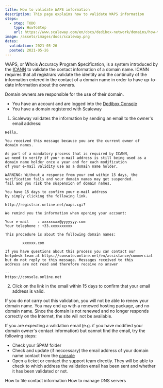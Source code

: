 ```yaml
---
title: How to validate WAPS information
description: This page explains how to validate WAPS information
steps:
  - step: TODO
    type: HowToStep
    url: https://www.scaleway.com/en/docs/dedibox-network/domains/how-to/validate-waps-info
image: /assets/images/docs/scaleway.png
dates:
  validation: 2021-05-26
  posted: 2021-05-26
---
```


WAPS, or **W**hois **A**ccuracy **P**rogram **S**pecification, is a system introduced by the [ICANN](https://www.icann.org/) to validate the contact information of a domain name. ICANN requires that all registrars validate the identity and the continuity of the information entered in the contact of a domain name in order to have up-to-date information about the owners.

Domain owners are responsible for the use of their domain.

<Message type="requirement">

  - You have an account and are logged into the [Dedibox Console](https://console.online.net) 
  - You have a domain registered with Scaleway

</Message>

1. Scaleway validates the information by sending an email to the owner's email address:

  ```
  Hello,

  You received this message because you are the current owner of
  domain names.

  As part of a mandatory process that is required by ICANN,
  we need to verify if your e-mail address is still being used as a domain name holder once a year and for each modification 
  of your e-mail validity use as a domain name holder.

  WARNING: Without a response from your end within 15 days, the verification fails and your domain names may get suspended. 
  fail and you risk the suspension of domain names.

  You have 15 days to confirm your e-mail address
  by simply clicking the following link.

  http://registrar.online.net/waps.cgi?

  We remind you the information when opening your account:

  Your e-mail    : xxxxxxxx@yyyyyyy.com
  Your telephone : +33.xxxxxxxxxx

  This procedure is about the following domain names:

          xxxxxx.com

  If you have questions about this process you can contact our
  helpdesk team at https://console.online.net/en/assistance/commercial
  but do not reply to this message. Messages received to this
  address are not read and therefore receive no answer

  --
  https://console.online.net
  ```

2. Click on the link in the email within 15 days to confirm that your email address is valid.

  <Message type="important">

  If you do not carry out this validation, you will not be able to renew your domain name. You may end up with a renewed hosting package, and no domain name. Since the domain is not renewed and no longer responds correctly on the Internet, the site will not be available.

  </Message>

<Message type="tip">

If you are expecting a validation email (e.g. if you have modified your domain owner's contact information) but cannot find the email, try the following steps:
  - Check your SPAM folder
  - Check and update (if neccessary) the email address of your domain name contact from the [console](https://console.online.net/)
  - Open a ticket or contact the support team directly. They will be able to check to which address the validation email has been sent and whether it has been validated or not.

</Message>

  <Navigation title="See Also">
  <PreviousButton to="/dedibox-network/domains/how-to/file-contact-info/">How to file contact information</PreviousButton>
  <NextButton to="/dedibox-network/domains/how-to/manage-dns-servers/">How to manage DNS servers</NextButton>
</Navigation>
